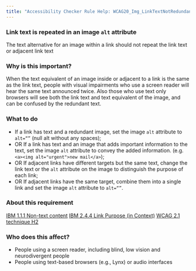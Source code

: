 ```yaml
---
title: "Accessibility Checker Rule Help: WCAG20_Img_LinkTextNotRedundant"
---
```


<div className="toolHelp">
<Row>
<Column colLg={16} colMd={8} colSm={4} className="toolHead">

### Link text is repeated in an image `alt` attribute

<div id="locLevel"></div>

 The text alternative for an image within a link should not repeat the link text or adjacent link text

</Column>
</Row>
<Row>
<Column colLg={11} colMd={5} colSm={4} className="toolMain">

### Why is this important?

When the text equivalent of an image inside or adjacent to a link is the same as the link text, people with visual impairments who use a screen reader will hear the same text announced twice. Also those who use text only browsers will see both the link text and text equivalent of the image, and can be confused by the redundant text.

<div id="locSnippet"></div>

### What to do

* If a link has text and a redundant image, set the image `alt` attribute to `alt=“”` (null alt without any spaces);
* OR If a link has text and an image that adds important information to the text, set the image `alt` attribute to convey the added information.
  (e.g. `<a><img alt="urgent">new mail</a>`);
* OR If adjacent links have different targets but the same text, change the link text or the `alt` attribute on the image to distinguish the purpose of each link;
* OR If adjacent links have the same target, combine them into a single link and set the image `alt` attribute to `alt=“”`.

</Column>
<Column colLg={5} colMd={3} colSm={4} className="toolLeft">

### About this requirement

[IBM 1.1.1 Non-text content](https://www.ibm.com/able/requirements/requirements/#1_1_1)
[IBM 2.4.4 Link Purpose (in Context)](https://www.ibm.com/able/requirements/requirements/#2_4_4)
[WCAG 2.1 technique H2](https://www.w3.org/TR/WCAG20-TECHS/H2.html)

### Who does this affect?

* People using a screen reader, including blind, low vision and neurodivergent people
* People using text-based browsers (e.g., Lynx) or audio interfaces

</Column>
</Row>
</div>

